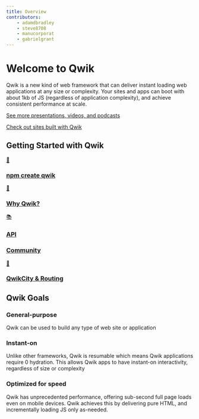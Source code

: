 ```yaml
---
title: Overview
contributors:
    - adamdbradley
    - steve8708
    - manucorporat
    - gabrielgrant
---
```


# Welcome to Qwik

Qwik is a new kind of web framework that can deliver instant loading web applications at any size or complexity. Your sites and apps can boot with about 1kb of JS (regardless of application complexity), and achieve consistent performance at scale.

[See more presentations, videos, and podcasts](/media/)

[Check out sites built with Qwik](/showcase/)

## Getting Started with Qwik

<div class="card-grid">
    <a class="card card-center" href="/docs/getting-started/">
        <p class="icon">🚀</p>
        <h3>npm create qwik</h3>
    </a>
    <a class="card card-center" href="/docs/think-qwik/">
        <p class="icon">🤔</p>
        <h3>Why Qwik?</h3>
    </a>
    <a class="card card-center" href="/docs/components/overview/">
        <p class="icon">📚</p>
        <h3>API</h3>
    </a>
    <a class="card card-center" href="https://qwik.builder.io/chat">
        <h3>Community</h3>
    </a>
    <a class="card card-center" href="/qwikcity/overview/">
        <p class="icon">🌃</p>
        <h3>QwikCity & Routing</h3>
    </a>
</div>

## Qwik Goals

<div class="card-grid">
    <div class="card">
        <h3>General-purpose</h3>
        <p>Qwik can be used to build any type of web site or application</p>
    </div>
    <div class="card">
        <h3>Instant-on</h3>
        <p>
            Unlike other frameworks, Qwik is resumable which means Qwik
            applications require 0 hydration. This allows Qwik apps to have
            instant-on interactivity, regardless of size or complexity
        </p>
    </div>
    <div class="card">
        <h3>Optimized for speed</h3>
        <p>
            Qwik has unprecedented performance, offering sub-second full page
            loads even on mobile devices. Qwik achieves this by delivering pure
            HTML, and incrementally loading JS only as-needed.
        </p>
    </div>
</div>
